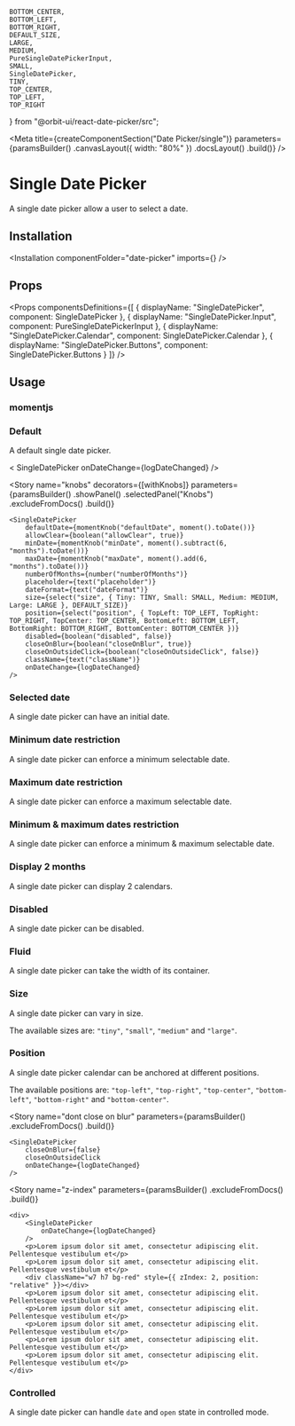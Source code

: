     BOTTOM_CENTER,
    BOTTOM_LEFT,
    BOTTOM_RIGHT,
    DEFAULT_SIZE,
    LARGE,
    MEDIUM,
    PureSingleDatePickerInput,
    SMALL,
    SingleDatePicker,
    TINY,
    TOP_CENTER,
    TOP_LEFT,
    TOP_RIGHT
} from "@orbit-ui/react-date-picker/src";

<Meta
    title={createComponentSection("Date Picker/single")}
    parameters={paramsBuilder()
        .canvasLayout({ width: "80%" })
        .docsLayout(<ReactComponentsLayout sourcePath="/packages/react-components/components/date-picker/src/single" />)
        .build()}
/>

# Single Date Picker

A single date picker allow a user to select a date.

## Installation

<Installation componentFolder="date-picker" imports={<Imports />} />

## Props

<Props
    componentsDefinitions={[
        { displayName: "SingleDatePicker", component: SingleDatePicker },
        { displayName: "SingleDatePicker.Input", component: PureSingleDatePickerInput },
        { displayName: "SingleDatePicker.Calendar", component: SingleDatePicker.Calendar },
        { displayName: "SingleDatePicker.Buttons", component: SingleDatePicker.Buttons }
    ]}
/>

## Usage

### momentjs

<MomentUsage />

### Default

A default single date picker.

<Preview>
    <Story name="default">
        < SingleDatePicker
            onDateChange={logDateChanged}
        />
    </Story>
</Preview>

<Story
    name="knobs"
    decorators={[withKnobs]}
    parameters={paramsBuilder()
        .showPanel()
        .selectedPanel("Knobs")
        .excludeFromDocs()
        .build()}
>
    <SingleDatePicker
        defaultDate={momentKnob("defaultDate", moment().toDate())}
        allowClear={boolean("allowClear", true)}
        minDate={momentKnob("minDate", moment().subtract(6, "months").toDate())}
        maxDate={momentKnob("maxDate", moment().add(6, "months").toDate())}
        numberOfMonths={number("numberOfMonths")}
        placeholder={text("placeholder")}
        dateFormat={text("dateFormat")}
        size={select("size", { Tiny: TINY, Small: SMALL, Medium: MEDIUM, Large: LARGE }, DEFAULT_SIZE)}
        position={select("position", { TopLeft: TOP_LEFT, TopRight: TOP_RIGHT, TopCenter: TOP_CENTER, BottomLeft: BOTTOM_LEFT, BottomRight: BOTTOM_RIGHT, BottomCenter: BOTTOM_CENTER })}
        disabled={boolean("disabled", false)}
        closeOnBlur={boolean("closeOnBlur", true)}
        closeOnOutsideClick={boolean("closeOnOutsideClick", false)}
        className={text("className")}
        onDateChange={logDateChanged}
    />
</Story>

### Selected date

A single date picker can have an initial date.

<Preview>
    <Story name="selected-date">
        <SingleDatePicker
            date={moment()}
            onDateChange={logDateChanged}
        />
    </Story>
</Preview>

### Minimum date restriction

A single date picker can enforce a minimum selectable date.

<Preview>
    <Story
        name="min date restriction"
        parameters={paramsBuilder()
            .storyValues({
                minDate: moment().subtract(2, "weeks").format("MMMM Do YYYY")
            })
            .build()}
    >
        <SingleDatePicker
            minDate={moment().subtract(2, "weeks")}
            onDateChange={logDateChanged}
        />
    </Story>
</Preview>

### Maximum date restriction

A single date picker can enforce a maximum selectable date.

<Preview>
    <Story
        name="max date restriction"
        parameters={paramsBuilder()
            .storyValues({
                maxDate: moment().add(2, "weeks").format("MMMM Do YYYY")
            })
            .build()}
    >
        <SingleDatePicker
            maxDate={moment().add(2, "weeks")}
            onDateChange={logDateChanged}
        />
    </Story>
</Preview>

### Minimum & maximum dates restriction

A single date picker can enforce a minimum & maximum selectable date.

<Preview>
    <Story
        name="min & max dates restriction"
        parameters={paramsBuilder()
            .storyValues({
                minDate: moment().subtract(2, "weeks").format("MMMM Do YYYY"),
                maxDate: moment().add(2, "weeks").format("MMMM Do YYYY")
            })
            .build()}
    >
        <SingleDatePicker
            minDate={moment().subtract(2, "weeks")}
            maxDate={moment().add(2, "weeks")}
            onDateChange={logDateChanged}
        />
    </Story>
</Preview>

### Display 2 months

A single date picker can display 2 calendars.

<Preview>
    <Story name="two months visible">
        <SingleDatePicker
            minDate={moment().subtract(2, "weeks")}
            maxDate={moment().add(2, "weeks")}
            numberOfMonths={2}
            onDateChange={logDateChanged}
        />
    </Story>
</Preview>

### Disabled

A single date picker can be disabled.

<Preview>
    <Story name="disabled">
        <SingleDatePicker
            disabled
            onDateChange={logDateChanged}
        />
    </Story>
</Preview>

### Fluid

A single date picker can take the width of its container.

<Preview>
    <Story name="fluid">
        <SingleDatePicker
            fluid
            onDateChange={logDateChanged}
        />
    </Story>
</Preview>

### Size

A single date picker can vary in size.

The available sizes are: `"tiny"`, `"small"`, `"medium"` and `"large"`.

<Preview>
    <Story name="size">
        <div className="flex flex-column">
            <div className="mb2">
                <SingleDatePicker size="tiny" onDateChange={logDateChanged} />
            </div>
            <div className="mb2">
                <SingleDatePicker size="small" onDateChange={logDateChanged} />
            </div>
            <div className="mb2">
                <SingleDatePicker onDateChange={logDateChanged} />
            </div>
            <div>
                <SingleDatePicker size="large" onDateChange={logDateChanged} />
            </div>
        </div>
    </Story>
</Preview>

### Position

A single date picker calendar can be anchored at different positions.

The available positions are: `"top-left"`, `"top-right"`, `"top-center"`, `"bottom-left"`, `"bottom-right"` and `"bottom-center"`.

<Preview>
    <Story
        name="position"
        parameters={paramsBuilder()
            .canvasLayout({ marginTop: "400px" })
            .build()}
    >
        <SingleDatePicker
            position="top-left"
            onDateChange={logDateChanged}
        />
    </Story>
</Preview>

<Story
    name="dont close on blur"
    parameters={paramsBuilder()
        .excludeFromDocs()
        .build()}
>
    <SingleDatePicker
        closeOnBlur={false}
        closeOnOutsideClick
        onDateChange={logDateChanged}
    />
</Story>

<Story
    name="z-index"
    parameters={paramsBuilder()
        .excludeFromDocs()
        .build()}
>
    <div>
        <SingleDatePicker
            onDateChange={logDateChanged}
        />
        <p>Lorem ipsum dolor sit amet, consectetur adipiscing elit. Pellentesque vestibulum et</p>
        <p>Lorem ipsum dolor sit amet, consectetur adipiscing elit. Pellentesque vestibulum et</p>
        <div className="w7 h7 bg-red" style={{ zIndex: 2, position: "relative" }}></div>
        <p>Lorem ipsum dolor sit amet, consectetur adipiscing elit. Pellentesque vestibulum et</p>
        <p>Lorem ipsum dolor sit amet, consectetur adipiscing elit. Pellentesque vestibulum et</p>
        <p>Lorem ipsum dolor sit amet, consectetur adipiscing elit. Pellentesque vestibulum et</p>
        <p>Lorem ipsum dolor sit amet, consectetur adipiscing elit. Pellentesque vestibulum et</p>
        <p>Lorem ipsum dolor sit amet, consectetur adipiscing elit. Pellentesque vestibulum et</p>
    </div>
</Story>

### Controlled

A single date picker can handle `date` and `open` state in controlled mode.

<Preview>
    <Story name="controlled">
        <ControlledSingleDatePicker
            date={moment()}
            onDateChange={logDateChanged}
        />
    </Story>
</Preview>


